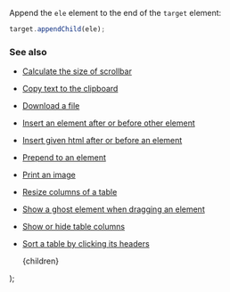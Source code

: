 
Append the `ele` element to the end of the `target` element:

```js
target.appendChild(ele);
```

### See also

-   [Calculate the size of scrollbar](/calculate-the-size-of-scrollbar)
-   [Copy text to the clipboard](/copy-text-to-the-clipboard)
-   [Download a file](/download-a-file)
-   [Insert an element after or before other element](/insert-an-element-after-or-before-other-element)
-   [Insert given html after or before an element](/insert-given-html-after-or-before-an-element)
-   [Prepend to an element](/prepend-to-an-element)
-   [Print an image](/print-an-image)
-   [Resize columns of a table](/resize-columns-of-a-table)
-   [Show a ghost element when dragging an element](/show-a-ghost-element-when-dragging-an-element)
-   [Show or hide table columns](/show-or-hide-table-columns)
-   [Sort a table by clicking its headers](/sort-a-table-by-clicking-its-headers)

    <PostLayout keywords="" title="Append to an element">
        {children}
    </PostLayout>
);
